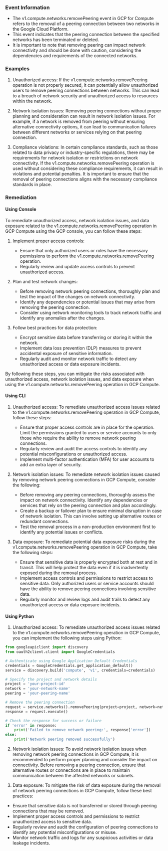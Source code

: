 
### Event Information

- The v1.compute.networks.removePeering event in GCP for Compute refers to the removal of a peering connection between two networks in the Google Cloud Platform.
- This event indicates that the peering connection between the specified networks has been terminated or deleted.
- It is important to note that removing peering can impact network connectivity and should be done with caution, considering the dependencies and requirements of the connected networks.


### Examples

1. Unauthorized access: If the v1.compute.networks.removePeering operation is not properly secured, it can potentially allow unauthorized users to remove peering connections between networks. This can lead to a breach of network security and unauthorized access to resources within the network.

2. Network isolation issues: Removing peering connections without proper planning and consideration can result in network isolation issues. For example, if a network is removed from peering without ensuring alternative connectivity options, it can lead to communication failures between different networks or services relying on that peering connection.

3. Compliance violations: In certain compliance standards, such as those related to data privacy or industry-specific regulations, there may be requirements for network isolation or restrictions on network connectivity. If the v1.compute.networks.removePeering operation is used without considering these compliance requirements, it can result in violations and potential penalties. It is important to ensure that the removal of peering connections aligns with the necessary compliance standards in place.

### Remediation

#### Using Console

To remediate unauthorized access, network isolation issues, and data exposure related to the v1.compute.networks.removePeering operation in GCP Compute using the GCP console, you can follow these steps:

1. Implement proper access controls:
   - Ensure that only authorized users or roles have the necessary permissions to perform the v1.compute.networks.removePeering operation.
   - Regularly review and update access controls to prevent unauthorized access.

2. Plan and test network changes:
   - Before removing network peering connections, thoroughly plan and test the impact of the changes on network connectivity.
   - Identify any dependencies or potential issues that may arise from removing the peering connection.
   - Consider using network monitoring tools to track network traffic and identify any anomalies after the changes.

3. Follow best practices for data protection:
   - Encrypt sensitive data before transferring or storing it within the network.
   - Implement data loss prevention (DLP) measures to prevent accidental exposure of sensitive information.
   - Regularly audit and monitor network traffic to detect any unauthorized access or data exposure incidents.

By following these steps, you can mitigate the risks associated with unauthorized access, network isolation issues, and data exposure when using the v1.compute.networks.removePeering operation in GCP Compute.

#### Using CLI

1. Unauthorized access: To remediate unauthorized access issues related to the v1.compute.networks.removePeering operation in GCP Compute, follow these steps:
   - Ensure that proper access controls are in place for the operation. Limit the permissions granted to users or service accounts to only those who require the ability to remove network peering connections.
   - Regularly review and audit the access controls to identify any potential misconfigurations or unauthorized access.
   - Implement multi-factor authentication (MFA) for user accounts to add an extra layer of security.

2. Network isolation issues: To remediate network isolation issues caused by removing network peering connections in GCP Compute, consider the following:
   - Before removing any peering connections, thoroughly assess the impact on network connectivity. Identify any dependencies or services that rely on the peering connection and plan accordingly.
   - Create a backup or failover plan to ensure minimal disruption in case of network isolation. This can involve setting up alternative routes or redundant connections.
   - Test the removal process in a non-production environment first to identify any potential issues or conflicts.

3. Data exposure: To remediate potential data exposure risks during the v1.compute.networks.removePeering operation in GCP Compute, take the following steps:
   - Ensure that sensitive data is properly encrypted both at rest and in transit. This will help protect the data even if it is inadvertently exposed during the removal process.
   - Implement access controls and permissions to restrict access to sensitive data. Only authorized users or service accounts should have the ability to remove peering connections involving sensitive data.
   - Regularly monitor and review logs and audit trails to detect any unauthorized access or data exposure incidents.

#### Using Python

1. Unauthorized access: To remediate unauthorized access issues related to the v1.compute.networks.removePeering operation in GCP Compute, you can implement the following steps using Python:

```python
from googleapiclient import discovery
from oauth2client.client import GoogleCredentials

# Authenticate using Google Application Default Credentials
credentials = GoogleCredentials.get_application_default()
service = discovery.build('compute', 'v1', credentials=credentials)

# Specify the project and network details
project = 'your-project-id'
network = 'your-network-name'
peering = 'your-peering-name'

# Remove the peering connection
request = service.networks().removePeering(project=project, network=network, peering=peering)
response = request.execute()

# Check the response for success or failure
if 'error' in response:
    print('Failed to remove network peering:', response['error'])
else:
    print('Network peering removed successfully')
```

2. Network isolation issues: To avoid network isolation issues when removing network peering connections in GCP Compute, it is recommended to perform proper planning and consider the impact on connectivity. Before removing a peering connection, ensure that alternative routes or connections are in place to maintain communication between the affected networks or subnets.

3. Data exposure: To mitigate the risk of data exposure during the removal of network peering connections in GCP Compute, follow these best practices:

- Ensure that sensitive data is not transferred or stored through peering connections that may be removed.
- Implement proper access controls and permissions to restrict unauthorized access to sensitive data.
- Regularly review and audit the configuration of peering connections to identify any potential misconfigurations or misuse.
- Monitor network traffic and logs for any suspicious activities or data leakage incidents.

